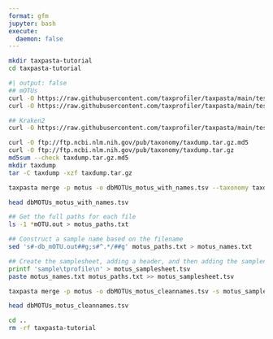```yaml
---
format: gfm
jupyter: bash
execute:
  daemon: false
---
```


```bash
mkdir taxpasta-tutorial
cd taxpasta-tutorial
```

```bash
#| output: false
## mOTUs
curl -O https://raw.githubusercontent.com/taxprofiler/taxpasta/main/tests/data/motus/2612_pe-ERR5766176-db_mOTU.out
curl -O https://raw.githubusercontent.com/taxprofiler/taxpasta/main/tests/data/motus/2612_se-ERR5766180-db_mOTU.out

## Kraken2
curl -O https://raw.githubusercontent.com/taxprofiler/taxpasta/main/tests/data/kraken2/2612_pe-ERR5766176-db1.kraken2.report.txt
```

<!-- --8<-- [start:taxdump] -->

```bash
curl -O ftp://ftp.ncbi.nlm.nih.gov/pub/taxonomy/taxdump.tar.gz.md5
curl -O ftp://ftp.ncbi.nlm.nih.gov/pub/taxonomy/taxdump.tar.gz
md5sum --check taxdump.tar.gz.md5
mkdir taxdump
tar -C taxdump -xzf taxdump.tar.gz
```

<!-- --8<-- [end:taxdump] -->

<!-- --8<-- [start:merge-names] -->

```bash
taxpasta merge -p motus -o dbMOTUs_motus_with_names.tsv --taxonomy taxdump --add-name 2612_pe-ERR5766176-db_mOTU.out 2612_se-ERR5766180-db_mOTU.out
```

<!-- --8<-- [end:merge-names] -->

<!-- --8<-- [start:merge-names-head] -->

```bash
head dbMOTUs_motus_with_names.tsv
```

<!-- --8<-- [end:merge-names-head] -->

<!-- --8<-- [start:samplesheet] -->

```bash
## Get the full paths for each file
ls -1 *mOTU.out > motus_paths.txt

## Construct a sample name based on the filename
sed 's#-db_mOTU.out##g;s#^.*/##g' motus_paths.txt > motus_names.txt

## Create the samplesheet, adding a header, and then adding the samplenames and paths
printf 'sample\tprofile\n' > motus_samplesheet.tsv
paste motus_names.txt motus_paths.txt >> motus_samplesheet.tsv
```

<!-- --8<-- [end:samplesheet] -->

<!-- --8<-- [start:merge-samplesheet] -->

```bash
taxpasta merge -p motus -o dbMOTUs_motus_cleannames.tsv -s motus_samplesheet.tsv
```

<!-- --8<-- [end:merge-samplesheet] -->

<!-- --8<-- [start:merge-samplesheet-head] -->

```bash
head dbMOTUs_motus_cleannames.tsv
```

<!-- --8<-- [end:merge-samplesheet-head] -->

```bash
cd ..
rm -rf taxpasta-tutorial
```
